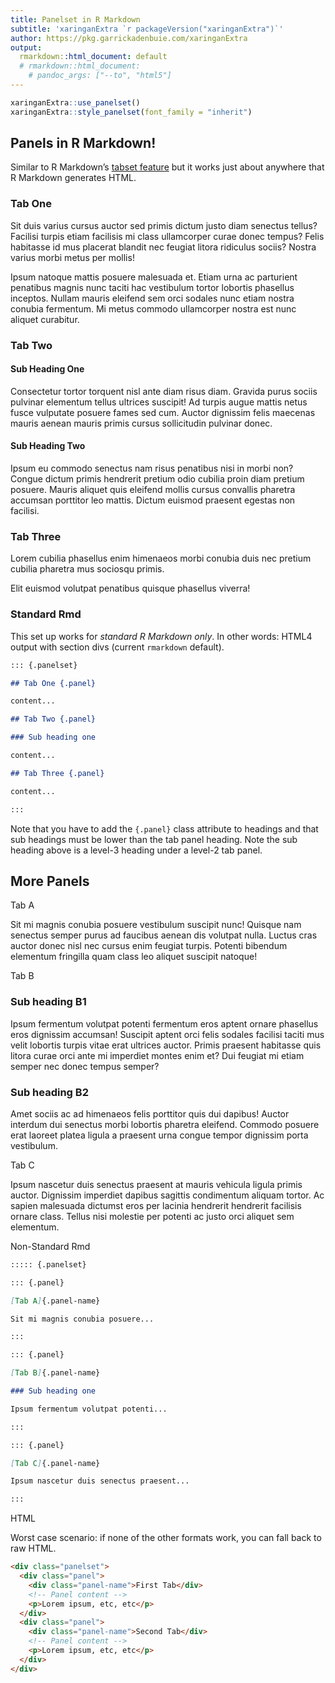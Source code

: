```yaml
---
title: Panelset in R Markdown
subtitle: 'xaringanExtra `r packageVersion("xaringanExtra")`'
author: https://pkg.garrickadenbuie.com/xaringanExtra
output:
  rmarkdown::html_document: default
  # rmarkdown::html_document:
    # pandoc_args: ["--to", "html5"]
---
```


```r
xaringanExtra::use_panelset()
xaringanExtra::style_panelset(font_family = "inherit")
```

## Panels in R Markdown!

Similar to R Markdown's [tabset feature](https://bookdown.org/yihui/rmarkdown-cookbook/html-tabs.html) but it works just about anywhere that R Markdown generates HTML.

:::::::::: {.panelset}

### Tab One {.panel}

Sit duis varius cursus auctor sed primis dictum justo diam senectus tellus? Facilisi turpis etiam facilisis mi class ullamcorper curae donec tempus? Felis habitasse id mus placerat blandit nec feugiat litora ridiculus sociis? Nostra varius morbi metus per mollis!

Ipsum natoque mattis posuere malesuada et. Etiam urna ac parturient penatibus magnis nunc taciti hac vestibulum tortor lobortis phasellus inceptos. Nullam mauris eleifend sem orci sodales nunc etiam nostra conubia fermentum. Mi metus commodo ullamcorper nostra est nunc aliquet curabitur.


### Tab Two {.panel}

#### Sub Heading One

Consectetur tortor torquent nisl ante diam risus diam. Gravida purus sociis pulvinar elementum tellus ultrices suscipit! Ad turpis augue mattis netus fusce vulputate posuere fames sed cum. Auctor dignissim felis maecenas mauris aenean mauris primis cursus sollicitudin pulvinar donec.

#### Sub Heading Two

Ipsum eu commodo senectus nam risus penatibus nisi in morbi non? Congue dictum primis hendrerit pretium odio cubilia proin diam pretium posuere. Mauris aliquet quis eleifend mollis cursus convallis pharetra accumsan porttitor leo mattis. Dictum euismod praesent egestas non facilisi.

### Tab Three {.panel}

Lorem cubilia phasellus enim himenaeos morbi conubia duis nec pretium cubilia pharetra mus sociosqu primis.

Elit euismod volutpat penatibus quisque phasellus viverra!

### Standard Rmd {.panel}

This set up works for _standard R Markdown only_.
In other words: HTML4 output with section divs (current `rmarkdown` default).

```markdown
::: {.panelset}

## Tab One {.panel}

content...

## Tab Two {.panel}

### Sub heading one

content...

## Tab Three {.panel}

content...

:::
```

Note that you have to add the `{.panel}` class attribute to headings and that sub headings must be lower than the tab panel heading.
Note the sub heading above is a level-3 heading under a level-2 tab panel.

::::::::::


## More Panels

::::: {.panelset}

::: {.panel}

[Tab A]{.panel-name}

Sit mi magnis conubia posuere vestibulum suscipit nunc! Quisque nam senectus semper purus ad faucibus aenean dis volutpat nulla. Luctus cras auctor donec nisl nec cursus enim feugiat turpis. Potenti bibendum elementum fringilla quam class leo aliquet suscipit natoque!

:::

::: {.panel}

[Tab B]{.panel-name}

### Sub heading B1

Ipsum fermentum volutpat potenti fermentum eros aptent ornare phasellus eros dignissim accumsan! Suscipit aptent orci felis sodales facilisi taciti mus velit lobortis turpis vitae erat ultrices auctor. Primis praesent habitasse quis litora curae orci ante mi imperdiet montes enim et? Dui feugiat mi etiam semper nec donec tempus semper?

### Sub heading B2

Amet sociis ac ad himenaeos felis porttitor quis dui dapibus! Auctor interdum dui senectus morbi lobortis pharetra eleifend. Commodo posuere erat laoreet platea ligula a praesent urna congue tempor dignissim porta vestibulum.

:::

::: {.panel}

[Tab C]{.panel-name}

Ipsum nascetur duis senectus praesent at mauris vehicula ligula primis auctor. Dignissim imperdiet dapibus sagittis condimentum aliquam tortor. Ac sapien malesuada dictumst eros per lacinia hendrerit hendrerit facilisis ornare class. Tellus nisi molestie per potenti ac justo orci aliquet sem elementum.

:::

::: {.panel}

[Non-Standard Rmd]{.panel-name}

```markdown
::::: {.panelset}

::: {.panel}

[Tab A]{.panel-name}

Sit mi magnis conubia posuere...

:::

::: {.panel}

[Tab B]{.panel-name}

### Sub heading one

Ipsum fermentum volutpat potenti...

:::

::: {.panel}

[Tab C]{.panel-name}

Ipsum nascetur duis senectus praesent...

:::
```

:::

::: {.panel}

[HTML]{.panel-name}

Worst case scenario: if none of the other formats work,
you can fall back to raw HTML.

```html
<div class="panelset">
  <div class="panel">
    <div class="panel-name">First Tab</div>
    <!-- Panel content -->
    <p>Lorem ipsum, etc, etc</p>
  </div>
  <div class="panel">
    <div class="panel-name">Second Tab</div>
    <!-- Panel content -->
    <p>Lorem ipsum, etc, etc</p>
  </div>
</div>
```

:::

:::::



